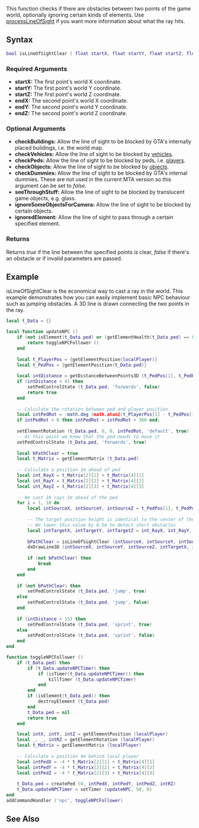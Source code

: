  
{{Client function}}
This function checks if there are obstacles between two points of the game world, optionally ignoring certain kinds of elements. Use [[/processLineOfSight.md|processLineOfSight]] if you want more information about what the ray hits.

==Syntax== 
<syntaxhighlight lang="lua">
bool isLineOfSightClear ( float startX, float startY, float startZ, float endX, float endY, float endZ, [ bool checkBuildings = true, bool checkVehicles = true, bool checkPeds = true, bool checkObjects = true, bool checkDummies = true, bool seeThroughStuff = false, bool ignoreSomeObjectsForCamera = false, element ignoredElement = nil ] )
</syntaxhighlight>

===Required Arguments=== 
*'''startX:''' The first point's world X coordinate.
*'''startY:''' The first point's world Y coordinate.
*'''startZ:''' The first point's world Z coordinate.
*'''endX:''' The second point's world X coordinate.
*'''endY:''' The second point's world Y coordinate.
*'''endZ:''' The second point's world Z coordinate.

===Optional Arguments=== 
{{OptionalArg}} 
*'''checkBuildings:''' Allow the line of sight to be blocked by GTA's internally placed buildings, i.e. the world map.
*'''checkVehicles:''' Allow the line of sight to be blocked by [[/Vehicle.md|vehicles]].
*'''checkPeds:''' Allow the line of sight to be blocked by peds, i.e. [[/Player.md|players]].
*'''checkObjects:''' Allow the line of sight to be blocked by [[/Object.md|objects]].
*'''checkDummies:''' Allow the line of sight to be blocked by GTA's internal dummies.  These are not used in the current MTA version so this argument can be set to ''false''.
*'''seeThroughStuff:''' Allow the line of sight to be blocked by translucent game objects, e.g. glass.
*'''ignoreSomeObjectsForCamera:''' Allow the line of sight to be blocked by certain objects.
*'''ignoredElement:''' Allow the line of sight to pass through a certain specified element.

===Returns===
Returns ''true'' if the line between the specified points is clear, ''false'' if there's an obstacle or if invalid parameters are passed.

==Example== 
<section name="Client" class="client" show="false">
isLineOfSightClear is the economical way to cast a ray in the world. 
This example demonstrates how you can easily implement basic NPC behaviour such as jumping obstacles. A 3D line is drawn connecting the two points in the ray.
<syntaxhighlight lang="lua">
local t_Data = {}

local function updateNPC ()
    if (not isElement(t_Data.ped) or (getElementHealth(t_Data.ped) == 0)) then
        return toggleNPCFollower ()
    end
    
    local t_PlayerPos = {getElementPosition(localPlayer)}
    local t_PedPos = {getElementPosition(t_Data.ped)}
    
    local intDistance = getDistanceBetweenPoints3D (t_PedPos[1], t_PedPos[2], t_PedPos[3], unpack(t_PlayerPos))
    if (intDistance < 4) then
        setPedControlState (t_Data.ped, 'forwards', false)
        return true
    end
    
    -- Calculate the rotation between ped and player position
    local intPedRot = -math.deg (math.atan2(t_PlayerPos[1] - t_PedPos[1], t_PlayerPos[2] - t_PedPos[2]))
    if intPedRot < 0 then intPedRot = intPedRot + 360 end;
    
    setElementRotation (t_Data.ped, 0, 0, intPedRot, 'default', true)
    -- At this point we know that the ped needs to move it
    setPedControlState (t_Data.ped, 'forwards', true)
    
    local bPathClear = true
    local t_Matrix = getElementMatrix (t_Data.ped)
    
    -- Calculate a position 1m ahead of ped
    local int_RayX = t_Matrix[2][1] + t_Matrix[4][1]
    local int_RayY = t_Matrix[2][2] + t_Matrix[4][2]
    local int_RayZ = t_Matrix[2][3] + t_Matrix[4][3]
    
    -- We cast 10 rays 1m ahead of the ped
    for i = 1, 10 do
        local intSourceX, intSourceY, intSourceZ = t_PedPos[1], t_PedPos[2], t_PedPos[3]
        
        -- The target position height is identical to the center of the ped (1m above ground) 
        -- We lower this value by 0.5m to detect short obstacles
        local intTargetX, intTargetY, intTargetZ = int_RayX, int_RayY, int_RayZ - 0.5 + i*0.2
        
        bPathClear = isLineOfSightClear (intSourceX, intSourceY, intSourceZ, intTargetX, intTargetY, intTargetZ, true, true, false, true)
        dxDrawLine3D (intSourceX, intSourceY, intSourceZ, intTargetX, intTargetY, intTargetZ, bPathClear and tocolor(255,255,255,255) or tocolor(255,0,0,255))
        
        if (not bPathClear) then
            break
        end
    end
    
    if (not bPathClear) then
        setPedControlState (t_Data.ped, 'jump', true)
    else
        setPedControlState (t_Data.ped, 'jump', false)
    end
    
    if (intDistance > 15) then
        setPedControlState (t_Data.ped, 'sprint', true)
    else
        setPedControlState (t_Data.ped, 'sprint', false)
    end
end

function toggleNPCFollower ()
    if (t_Data.ped) then
        if (t_Data.updateNPCTimer) then
            if (isTimer(t_Data.updateNPCTimer)) then
                killTimer (t_Data.updateNPCTimer)
            end
        end
        if (isElement(t_Data.ped)) then
            destroyElement (t_Data.ped)
        end
        t_Data.ped = nil
        return true
    end

    local intX, intY, intZ = getElementPosition (localPlayer)
    local _, _, intRZ = getElementRotation (localPlayer)
    local t_Matrix = getElementMatrix (localPlayer)
    
    -- Calculate a position 4m behind local player
    local intPedX = -4 * t_Matrix[2][1] + t_Matrix[4][1]
    local intPedY = -4 * t_Matrix[2][2] + t_Matrix[4][2]
    local intPedZ = -4 * t_Matrix[2][3] + t_Matrix[4][3]
    
    t_Data.ped = createPed (0, intPedX, intPedY, intPedZ, intRZ)
    t_Data.updateNPCTimer = setTimer (updateNPC, 50, 0)
end
addCommandHandler ('npc', toggleNPCFollower)
</syntaxhighlight>
</section>

==See Also==
{{Client world functions}}
